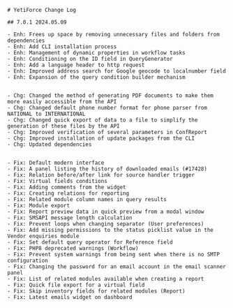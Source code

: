```
# YetiForce Change Log

## 7.0.1 2024.05.09

- Enh: Frees up space by removing unnecessary files and folders from dependencies
- Enh: Add CLI installation process
- Enh: Management of dynamic properties in workflow tasks
- Enh: Conditioning on the ID field in QueryGenerator
- Enh: Add a language header to http request
- Enh: Improved address search for Google geocode to localnumber field
- Enh: Expansion of the query condition builder mechanism


- Chg: Changed the method of generating PDF documents to make them more easily accessible from the API
- Chg: Changed default phone number format for phone parser from NATIONAL to INTERNATIONAL
- Chg: Changed quick export of data to a file to simplify the generation of these files by the API
- Chg: Improved verification of several parameters in ConfReport
- Chg: Improved installation of update packages from the CLI
- Chg: Updated dependencies


- Fix: Default modern interface
- Fix: A panel listing the history of downloaded emails (#17428)
- Fix: Relation before/after link for source handler trigger
- Fix: Virtual fields conditions
- Fix: Adding comments from the widget
- Fix: Creating relations for reporting
- Fix: Related module column names in query results
- Fix: Module export
- Fix: Report preview data in quick preview from a modal window
- Fix: SMSAPI message length calculation
- Fix: Prevent loops when changing separator (User preferences)
- Fix: Add missing permissions to the status picklist value in the Vendor enquiries module
- Fix: Set default query operator for Reference field
- Fix: PHP8 deprecated warnings (Workflow)
- Fix: Prevent system warnings from being sent when there is no SMTP configuration
- Fix: Changing the password for an email account in the email scanner panel
- Fix: List of related modules available when creating a report
- Fix: Quick file export for a virtual field
- Fix: Skip inventory fields for related modules (Report)
- Fix: Latest emails widget on dashboard
```